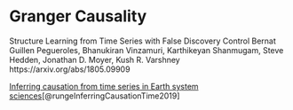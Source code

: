 # Granger Causality {.unnumbered}

Structure Learning from Time Series with False Discovery Control
Bernat Guillen Pegueroles, Bhanukiran Vinzamuri, Karthikeyan Shanmugam, Steve Hedden, Jonathan D. Moyer, Kush R. Varshney
https://arxiv.org/abs/1805.09909

[Inferring causation from time series in Earth system sciences](https://www.nature.com/articles/s41467-019-10105-3)[@rungeInferringCausationTime2019]